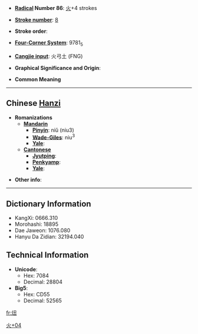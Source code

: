 * '''[[Wiktionary:Chinese radical index| Radical]] Number 86''': [[Wiktionary:Chinese radical index 火|火]]+4 strokes

* '''[[Wiktionary:Chinese total strokes index|Stroke number]]''': [[Wiktionary:Chinese total strokes index 8|8]]

* '''Stroke order''': 

* '''[[Wiktionary:Chinese four corner index|Four-Corner System]]''': 9781<sub>5</sub>

* '''[[Wiktionary:Chinese Cangjie index|Cangjie input]]''': 火弓土 (FNG)

* '''Graphical Significance and Origin''': 

* '''Common Meaning'''

----

== Chinese [[Hanzi]] ==

* '''Romanizations'''
** '''[[Mandarin]]'''
*** '''[[Pinyin]]''': niǔ (niu3)
*** '''[[Wade-Giles]]''': niu<sup>3</sup>
*** '''[[Yale]]''': 
** '''[[Cantonese]]'''
*** '''[[Jyutping]]''':
*** '''[[Penkyamp]]''': 
*** '''[[Yale]]''': 

* '''Other info''': 

----

== Dictionary Information ==

* KangXi: 0666.310
* Morohashi: 18895
* Dae Jaweon: 1076.080
* Hanyu Da Zidian: 32194.040

== Technical Information ==

* '''Unicode''':
** Hex: 7084
** Decimal: 28804
* '''Big5''':
** Hex: CD55
** Decimal: 52565

[[Category:CJKV Character articles lacking a common meaning|火+04]]

[[fr:炄]]